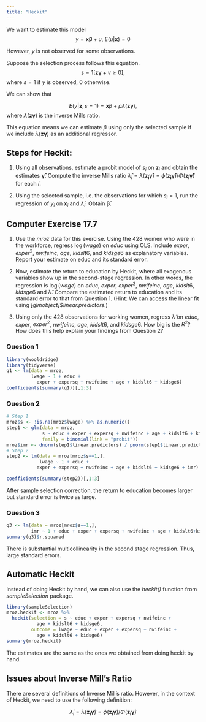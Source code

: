```yaml
---
title: "Heckit"
---
```


We want to estimate this model
$$y = \mathbf{x\beta}+u,\ E(u|\mathbf{x})=0$$

However, $y$ is not observed for some observations. 

Suppose the selection process follows this equation.
$$s = \mathcal{1}[\mathbf{z\gamma} + v \ge 0],$$
where $s=1$ if $y$ is observed, 0 otherwise.

We can show that

$$E(y|\mathbf{z},s=1) = \mathbf{x}\beta + \rho\lambda(\mathbf{z\gamma}),$$
where $\lambda(\mathbf{z\gamma})$ is the inverse Mills ratio.

This equation means we can estimate $\beta$ using only the selected sample if we include $\lambda(\mathbf{z\gamma})$ as an additional regressor.

## Steps for Heckit:

1. Using all observations, estimate a probit model of $s_i$ on $\mathbf{z}_i$ and obtain the estimates $\mathbf{\hat{\gamma}}$. Compute the inverse Mills ratio $\hat{\lambda}_i = \lambda(\mathbf{z_i\hat{\gamma}}) = \phi(\mathbf{z_i\hat{\gamma}})/\Phi(\mathbf{z_i\hat{\gamma}})$ for each $i$. 

2. Using the selected sample, i.e. the observations for which $s_i = 1$, run the regression of $y_i$ on $\mathbf{x}_i$ and $\hat{\lambda}_i$. Obtain $\mathbf{\hat{\beta}}$.

## Computer Exercise 17.7

1. Use the *mroz* data for this exercise. Using the 428 women who were in the workforce, regress $\log(wage)$ on $educ$ using OLS. Include $exper$, $exper^2$, $nwifeinc$, $age$, $kidslt6$, and $kidsge6$ as explanatory variables. Report your estimate on educ and its standard error.

2. Now, estimate the return to education by Heckit, where all exogenous variables show up in the second-stage regression. In other words, the regression is $\log (wage)$ on $educ$, $exper$, $exper^2$, $nwifeinc$, $age$, $kidslt6$, $kidsge6$ and $\hat{\lambda}$. Compare the estimated return to education and its standard error to that from Question 1. (Hint: We can access the linear fit using *[glmobject]$linear.predictors*.)

3. Using only the 428 observations for working women, regress $\hat{\lambda}$ on $educ$, $exper$, $exper^2$, $nwifeinc$, $age$, $kidslt6$, and $kidsge6$. How big is the $R^2$? How does this help explain your findings from Question 2?

### Question 1

```r
library(wooldridge)
library(tidyverse)
q1 <- lm(data = mroz, 
         lwage ~ 1 + educ + 
           exper + expersq + nwifeinc + age + kidslt6 + kidsge6)
coefficients(summary(q1))[,1:3]
```

### Question 2

```r
# Step 1
mroz$s <- !is.na(mroz$lwage) %>% as.numeric()
step1 <- glm(data = mroz,
             s ~ educ + exper + expersq + nwifeinc + age + kidslt6 + kidsge6,
             family = binomial(link = "probit"))
mroz$imr <- dnorm(step1$linear.predictors) / pnorm(step1$linear.predictors)
# Step 2
step2 <- lm(data = mroz[mroz$s==1,],
            lwage ~ 1 + educ + 
           exper + expersq + nwifeinc + age + kidslt6 + kidsge6 + imr)
```

```r
coefficients(summary(step2))[,1:3]
```

After sample selection correction, the return to education becomes larger but standard error is twice as large.

### Question 3

```r
q3 <- lm(data = mroz[mroz$s==1,],
         imr ~ 1 + educ + exper + expersq + nwifeinc + age + kidslt6+kidsge6)
summary(q3)$r.squared
```

There is substantial multicollinearity in the second stage regression. Thus, large standard errors. 

## Automatic Heckit

Instead of doing Heckit by hand, we can also use the *heckit()* function from *sampleSelection* package.

```r
library(sampleSelection)
mroz.heckit <- mroz %>% 
  heckit(selection = s ~ educ + exper + expersq + nwifeinc +
           age + kidslt6 + kidsge6,
         outcome = lwage ~ educ + exper + expersq + nwifeinc +
           age + kidslt6 + kidsge6)
summary(mroz.heckit)
```

The estimates are the same as the ones we obtained from doing heckit by hand.

## Issues about Inverse Mill's Ratio
There are several definitions of Inverse Mill's ratio. However, in the context of Heckit, we need to use the following definition:

$$\hat{\lambda}_i = \lambda(\mathbf{z_i\hat{\gamma}}) = \phi(\mathbf{z_i\hat{\gamma}})/\Phi(\mathbf{z_i\hat{\gamma}})$$ 